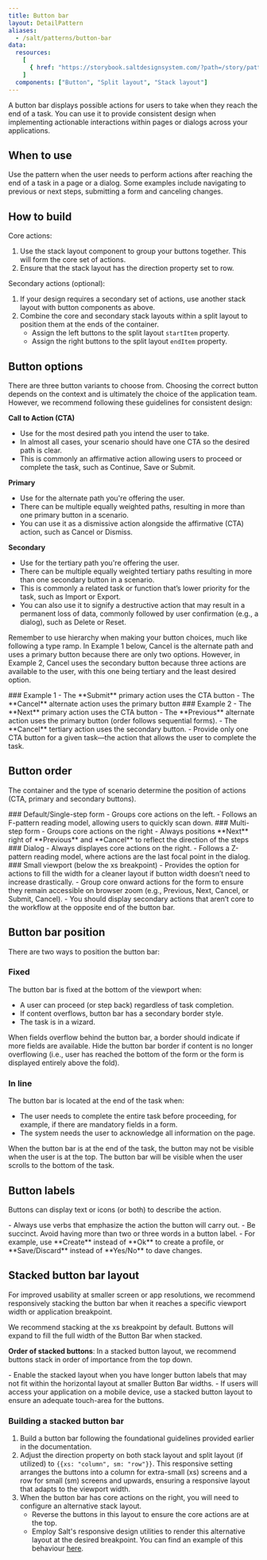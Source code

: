 ```yaml
---
title: Button bar
layout: DetailPattern
aliases:
  - /salt/patterns/button-bar
data:
  resources:
    [
      { href: "https://storybook.saltdesignsystem.com/?path=/story/patterns-button-bar--button-bar", label: "Examples" },
    ]
  components: ["Button", "Split layout", "Stack layout"]
---
```


A button bar displays possible actions for users to take when they reach the end of a task. You can use it to provide consistent design when implementing actionable interactions within pages or dialogs across your applications.

  <Diagram
    src="/img/patterns/button-bar/with-secondary.png"
    alt="Example button bar, with CTA to the left then primary, on the right side there are two secondary buttons"
    contentPosition="top"
    border
  />

## When to use

Use the pattern when the user needs to perform actions after reaching the end of a task in a page or a dialog. Some examples include navigating to previous or next steps, submitting a form and canceling changes.

## How to build

Core actions:
1. Use the stack layout component to group your buttons together. This will form the core set of actions. 
2. Ensure that the stack layout has the direction property set to row.

Secondary actions (optional):
1. If your design requires a secondary set of actions, use another stack layout with button components as above.
2. Combine the core and secondary stack layouts within a split layout to position them at the ends of the container.
    - Assign the left buttons to the split layout `startItem` property. 
    - Assign the right buttons to the split layout `endItem` property. 

  <Diagram
    src="/img/patterns/button-bar/how-to-build.png"
    alt="Example button bar, with CTA to the left then primary, on the right side there are two secondary buttons"
    contentPosition="top"
    border
  />

## Button options 

There are three button variants to choose from. Choosing the correct button depends on the context and is ultimately the choice of the application team. However, we recommend following these guidelines for consistent design:

**Call to Action (CTA)**
- Use for the most desired path you intend the user to take.
- In almost all cases, your scenario should have one CTA so the desired path is clear.
- This is commonly an affirmative action allowing users to proceed or complete the task, such as Continue, Save or Submit.

**Primary**
- Use for the alternate path you're offering the user.
- There can be multiple equally weighted paths, resulting in more than one primary button in a scenario.
- You can use it as a dismissive action alongside the affirmative (CTA) action, such as Cancel or Dismiss.

**Secondary**
- Use for the tertiary path you're offering the user.
- There can be multiple equally weighted tertiary paths resulting in more than one secondary button in a scenario.
- This is commonly a related task or function that’s lower priority for the task, such as Import or Export.
- You can also use it to signify a destructive action that may result in a permanent loss of data, commonly followed by user confirmation (e.g., a dialog), such as Delete or Reset.

Remember to use hierarchy when making your button choices, much like following a type ramp. In Example 1 below, Cancel is the alternate path and uses a primary button because there are only two options. However, in Example 2, Cancel uses the secondary button because three actions are available to the user, with this one being tertiary and the least desired option.

<Diagrams>
  <Diagram
    src="/img/patterns/button-bar/ex-1.png"
    alt="Example showing button bar with submit button on left as CTA, and cancel as primary to the right of submit"
    contentPosition="top"
  >
    ### Example 1
    - The **Submit** primary action uses the CTA button
    - The **Cancel** alternate action uses the primary button
    </Diagram>
  <Diagram
    src="/img/patterns/button-bar/ex-2.png"
    alt="Example showing button bar with next button on right as CTA, previous as primary to the left of next, and cancel as secondary to the left of cancel"
    contentPosition="top"
  >
    ### Example 2
    - The **Next** primary action uses the CTA button
    - The **Previous** alternate action uses the primary button (order follows sequential forms).
    - The **Cancel** tertiary action uses the secondary button.
  </Diagram>
</Diagrams>

<ExampleContainer type="positive" customPillText="Best practices">
  - Provide only one CTA button for a given task—the action that allows the user to complete the task.
</ExampleContainer>

## Button order

The container and the type of scenario determine the position of actions (CTA, primary and secondary buttons).

<Diagrams>
  <Diagram
    src="/img/patterns/button-bar/default-order.png"
    alt="Example showing default button bar order, submit CTA on the left and cancel primary to the right of submit"
    contentPosition="top"
    border
  >
    ### Default/Single-step form
    - Groups core actions on the left.
    - Follows an F-pattern reading model, allowing users to quickly scan down.
  </Diagram>
  <Diagram
    src="/img/patterns/button-bar/multi-step-form.png"
    alt="Example showing form with button bar underneath, the core actions are grouped on the right."
    contentPosition="top"
    border
  >
    ### Multi-step form
    - Groups core actions on the right
    - Always positions **Next** right of **Previous** and **Cancel** to reflect the direction of the steps
  </Diagram>
  <Diagram
    src="/img/patterns/button-bar/dialog.png"
    alt="Example showing a dialog with a form and button bar underneath, the core actions are grouped on the right."
    contentPosition="bottom"
    border
  >
    ### Dialog
    - Always displayes core actions on the right.
    - Follows a Z-pattern reading model, where actions are the last focal point in the dialog.
  </Diagram>
  <Diagram
    src="/img/patterns/button-bar/small-viewport.png"
    alt="Example showing a form with two buttons that fill the width"
    contentPosition="bottom"
    border
  >
    ### Small viewport (below the xs breakpoint)
    - Provides the option for actions to fill the width for a cleaner layout if button width doesn’t need to increase drastically.
  </Diagram>
</Diagrams>

<ExampleContainer type="positive" customPillText="Best practices">
  - Group core onward actions for the form to ensure they remain accessible on browser zoom (e.g., Previous, Next, Cancel, or Submit, Cancel).
  - You should display secondary actions that aren’t core to the workflow at the opposite end of the button bar.
</ExampleContainer>

## Button bar position

There are two ways to position the button bar:

### Fixed

The button bar is fixed at the bottom of the viewport when:
- A user can proceed (or step back) regardless of task completion.
- If content overflows, button bar has a secondary border style.
- The task is in a wizard.

<Diagrams>
  <Diagram
    src="/img/patterns/button-bar/fixed-left.png"
    alt="Example showing a form overflowing behind a button bar. The button bar has a top border."
    contentPosition="bottom"
    border
  >
  When fields overflow behind the button bar, a border should indicate if more fields are available. 
  </Diagram>
  <Diagram
    src="/img/patterns/button-bar/fixed-right.png"
    alt="Example showing the end of a form. The button bar has no top border."
    contentPosition="bottom"
    border
  >
  Hide the button bar border if content is no longer overflowing (i.e., user has reached the bottom of the form or the form is displayed entirely above the fold).
  </Diagram>
</Diagrams>

### In line

The button bar is located at the end of the task when:
- The user needs to complete the entire task before proceeding, for example, if there are mandatory fields in a form.
- The system needs the user to acknowledge all information on the page.

<Diagrams>
  <Diagram
    src="/img/patterns/button-bar/in-line-left.png"
    alt="Example showing an overflowing form."
    contentPosition="bottom"
    border
  >
  When the button bar is at the end of the task, the button may not be visible when the user is at the top.
  </Diagram>
  <Diagram
    src="/img/patterns/button-bar/in-line-right.png"
    alt="Example showing the bottom of a form with buttons."
    contentPosition="bottom"
    border
  >
  The button bar will be visible when the user scrolls to the bottom of the task.
  </Diagram>
</Diagrams>

## Button labels

Buttons can display text or icons (or both) to describe the action. 

<ExampleContainer type="positive" customPillText="Best practices">
  - Always use verbs that emphasize the action the button will carry out.
  - Be succinct. Avoid having more than two or three words in a button label.
  - For example, use **Create** instead of **Ok** to create a profile, or **Save/Discard** instead of **Yes/No** to dave changes.
</ExampleContainer>

## Stacked button bar layout

For improved usability at smaller screen or app resolutions, we recommend responsively stacking the button bar when it reaches a specific viewport width or application breakpoint. 

We recommend stacking at the xs breakpoint by default. Buttons will expand to fill the full width of the Button Bar when stacked.

**Order of stacked buttons**: In a stacked button layout, we recommend buttons stack in order of importance from the top down.

  <Diagram
    src="/img/patterns/button-bar/stacked.png"
    alt="Example button bar, vertically stacked"
    contentPosition="top"
    border
  />

<ExampleContainer type="positive" customPillText="Best practices">
  - Enable the stacked layout when you have longer button labels that may not fit within the horizontal layout at smaller Button Bar widths.
  - If users will access your application on a mobile device, use a stacked button layout to ensure an adequate touch-area for the buttons.
</ExampleContainer>

### Building a stacked button bar

1. Build a button bar following the foundational guidelines provided earlier in the documentation.
2. Adjust the direction property on both stack layout and split layout (if utilized) to `{{xs: "column", sm: "row"}}`. This responsive setting arranges the buttons into a column for extra-small (xs) screens and a row for small (sm) screens and upwards, ensuring a responsive layout that adapts to the viewport width.
3. When the button bar has core actions on the right, you will need to configure an alternative stack layout.
    - Reverse the buttons in this layout to ensure the core actions are at the top.
    - Employ Salt's responsive design utilities to render this alternative layout at the desired breakpoint. You can find an example of this behaviour [here](https://storybook.saltdesignsystem.com/?path=/story/patterns-button-bar--responsive-reverse).

  <Diagram
    src="/img/patterns/button-bar/build-stacked.png"
    alt="Diagram showing how stacked button bar is built"
    contentPosition="top"
    border
  />
